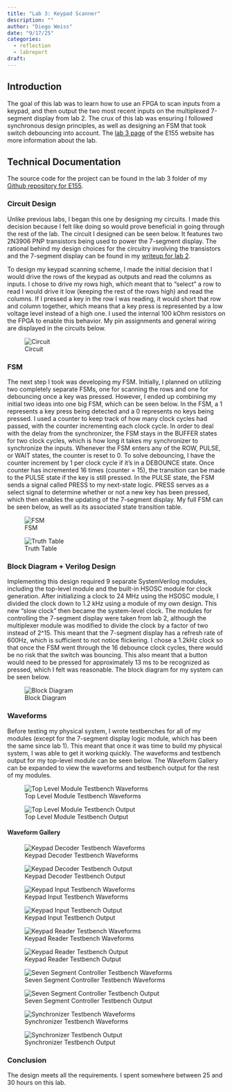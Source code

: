 ---
title: "Lab 3: Keypad Scanner"
description: ""
author: "Diego Weiss"
date: "9/17/25"
categories:
  - reflection
  - labreport
draft:
---

## Introduction
The goal of this lab was to learn how to use an FPGA to scan inputs from a keypad, and then output the two most recent inputs on the multiplexed 7-segment display from lab 2. The crux of this lab was ensuring I followed synchronous design principles, as well as designing an FSM that took switch debouncing into account. The [lab 3 page](https://hmc-e155.github.io/lab/lab3/) of the E155 website has more information about the lab.

## Technical Documentation
The source code for the project can be found in the lab 3 folder of my [Github repository for E155](https://github.com/diego2317/E155).

### Circuit Design

Unlike previous labs, I began this one by designing my circuits. I made this decision because I felt like doing so would prove beneficial in going through the rest of the lab. The circuit I designed can be seen below. It features two 2N3906 PNP transistors being used to power the 7-segment display. The rational behind my design choices for the circuitry involving the transistors and the 7-segment display can be found in my [writeup for lab 2](https://diego2317.github.io/E155-Portfolio/posts/lab_2.html). 

To design my keypad scanning scheme, I made the initial decision that I would drive the rows of the keypad as outputs and read the columns as inputs. I chose to drive my rows high, which meant that to "select" a row to read I would drive it low (keeping the rest of the rows high) and read the columns. If I pressed a key in the row I was reading, it would short that row and column together, which means that a key press is represented by a low voltage level instead of a high one. I used the internal 100 kOhm resistors on the FPGA to enable this behavior. My pin assignments and general wiring are displayed in the circuits below.

![Circuit](/images/lab3/schematic.png)

### FSM

The next step I took was developing my FSM. Initially, I planned on utilizing two completely separate FSMs, one for scanning the rows and one for debouncing once a key was pressed. However, I ended up combining my initial two ideas into one big FSM, which can be seen below. In the FSM, a 1 represents a key press being detected and a 0 represents no keys being pressed. I used a counter to keep track of how many clock cycles had passed, with the counter incrementing each clock cycle. In order to deal with the delay from the synchronizer, the FSM stays in the BUFFER states for two clock cycles, which is how long it takes my synchronizer to synchronize the inputs. Whenever the FSM enters any of the ROW, PULSE, or WAIT states, the counter is reset to 0. To solve debouncing, I have the counter increment by 1 per clock cycle if it's in a DEBOUNCE state. Once counter has incremented 16 times (counter = 15), the transition can be made to the PULSE state if the key is still pressed. In the PULSE state, the FSM sends a signal called PRESS to my next-state logic. PRESS serves as a select signal to determine whether or not a new key has been pressed, which then enables the updating of the 7-segment display. My full FSM can be seen below, as well as its associated state transition table.

![FSM](/images/lab3/FSM.png)

![Truth Table](/images/lab3/state_transition_table.png)

### Block Diagram + Verilog Design

Implementing this design required 9 separate SystemVerilog modules, including the top-level module and the built-in HSOSC module for clock generation. After initializing a clock to 24 MHz using the HSOSC module, I divided the clock down to 1.2 kHz using a module of my own design. This new "slow clock" then became the system-level clock. The modules for controlling the 7-segment display were taken from lab 2, although the multiplexer module was modified to divide the clock by a factor of two instead of 2^15. This meant that the 7-segment display has a refresh rate of 600Hz, which is sufficient to not notice flickering. I chose a 1.2kHz clock so that once the FSM went through the 16 debounce clock cycles, there would be no risk that the switch was bouncing. This also meant that a button would need to be pressed for approximately 13 ms to be recognized as pressed, which I felt was reasonable. The block diagram for my system can be seen below.

![Block Diagram](/images/lab3/blockdiagram.png)


### Waveforms
Before testing my physical system, I wrote testbenches for all of my modules (except for the 7-segment display logic module, which has been the same since lab 1). This meant that once it was time to build my physical system, I was able to get it working quickly. The waveforms and testbench output for my top-level module can be seen below. The Waveform Gallery can be expanded to view the waveforms and testbench output for the rest of my modules.

![Top Level Module Testbench Waveforms](/images/lab3/top_waves.png)

![Top Level Module Testbench Output](/images/lab3/top_terminal.png)

::: {.callout-note collapse="true"}
#### Waveform Gallery

![Keypad Decoder Testbench Waveforms](/images/lab3/keypad_decoder_waves.png)

![Keypad Decoder Testbench Output](/images/lab3/keypad_decoder_terminal.png)

![Keypad Input Testbench Waveforms](/images/lab3/keypad_input_waves.png)

![Keypad Input Testbench Output](/images/lab3/keypad_input_terminal.png)

![Keypad Reader Testbench Waveforms](/images/lab3/keypad_reader_waves.png)

![Keypad Reader Testbench Output](/images/lab3/keypad_reader_terminal.png)

![Seven Segment Controller Testbench Waveforms](/images/lab3/seven_seg_controller_waves.png)

![Seven Segment Controller Testbench Output](/images/lab3/seven_seg_controller_terminal.png)

![Synchronizer Testbench Waveforms](/images/lab3/synchronizer_waves.png)

![Synchronizer Testbench Output](/images/lab3/synchronizer_terminal.png)
:::

### Conclusion

The design meets all the requirements. I spent somewhere between 25 and 30 hours on this lab.